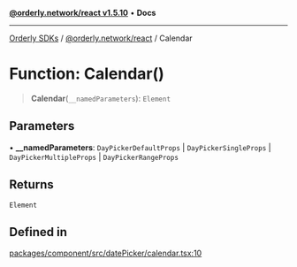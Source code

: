 [**@orderly.network/react v1.5.10**](/sdks/tech-doc/@orderly.network/react/README) • **Docs**

***

[Orderly SDKs](/sdks/tech-doc/packages) / [@orderly.network/react](/sdks/tech-doc/@orderly.network/react/README) / Calendar

# Function: Calendar()

> **Calendar**(`__namedParameters`): `Element`

## Parameters

• **\_\_namedParameters**: `DayPickerDefaultProps` \| `DayPickerSingleProps` \| `DayPickerMultipleProps` \| `DayPickerRangeProps`

## Returns

`Element`

## Defined in

[packages/component/src/datePicker/calendar.tsx:10](https://github.com/OrderlyNetwork/js-sdk/blob/554ae704783e3b83c40bb234a899e8f02987d9b6/packages/component/src/datePicker/calendar.tsx#L10)
